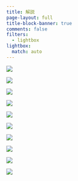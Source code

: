 ```yaml
---
title: 解説
page-layout: full
title-block-banner: true
comments: false
filters:
  - lightbox
lightbox:
  match: auto
---
```


::: {layout-ncol=3}
![](slides/slides023.jpg){group="slides"}

![](slides/slides024.jpg){group="slides"}

![](slides/slides025.jpg){group="slides"}

![](slides/slides026.jpg){group="slides"}

![](slides/slides027.jpg){group="slides"}

![](slides/slides028.jpg){group="slides"}

![](slides/slides029.jpg){group="slides"}

![](slides/slides030.jpg){group="slides"}

![](slides/slides031.jpg){group="slides"}

![](slides/slides032.jpg){group="slides"}
:::


